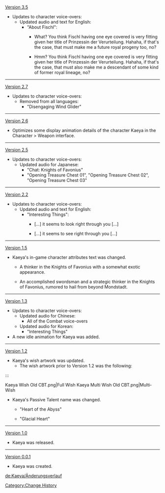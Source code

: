 [[Version 3.5]]
* Updates to character voice-overs:
** Updated audio and text for English:
*** "About Fischl":
**** {{Color|Old:}} What? You think Fischl having one eye covered is very fitting given her title of Prinzessin der Verurteilung. Hahaha, if that's the case, that must make me a future royal progeny too, no?
**** {{Color|New:}} Hmm? You think Fischl having one eye covered is very fitting given her title of Prinzessin der Verurteilung. Hahaha, if that's the case, that must also make me a descendant of some kind of former royal lineage, no?
----
[[Version 2.7]]
* Updates to character voice-overs:
** Removed from all languages:
*** "Disengaging Wind Glider"
----
[[Version 2.6]]
* Optimizes some display animation details of the character Kaeya in the Character > Weapon interface.
{{Preview
|size=130px
|file1=Weapon Menu Kaeya 1.0
|caption1=Old

|file2=Weapon Menu Kaeya
|caption2=New
}}
----
[[Version 2.5]]
* Updates to character voice-overs:
** Updated audio for Japanese:
*** "Chat: Knights of Favonius"
*** "Opening Treasure Chest 01", "Opening Treasure Chest 02", "Opening Treasure Chest 03"
----
[[Version 2.2]]
* Updates to character voice-overs:
** Updated audio and text for English:
*** "Interesting Things":
**** {{Color|Old:}} [...] it seems to look right through you [...]
**** {{Color|New:}} [...] it seems to see right through you [...]
----
[[Version 1.5]]
* Kaeya's in-game character attributes text was changed.
** {{Color|Old description:}} A thinker in the Knights of Favonius with a somewhat exotic appearance.
** {{Color|New description:}} An accomplished swordsman and a strategic thinker in the Knights of Favonius, rumored to hail from beyond Mondstadt.
----
[[Version 1.3]]
* Updates to character voice-overs:
** Updated audio for Chinese:
*** All of the Combat voice-overs
** Updated audio for Korean:
*** "Interesting Things"
* A new idle animation for Kaeya was added.
{{Preview
|size=180px
|file1=Idle Kaeya 1
}}
----
[[Version 1.2]]
* Kaeya's wish artwork was updated.
** The wish artwork prior to Version 1.2 was the following:
:::<gallery>
Kaeya Wish Old CBT.png|Full Wish
Kaeya Multi Wish Old CBT.png|Multi-Wish
</gallery>
* Kaeya's Passive Talent name was changed.
** {{Color|Old:}} "Heart of the Abyss"
** {{Color|New:}} "Glacial Heart"
----
[[Version 1.0]]
* Kaeya was released.
----
[[Version 0.0.1]]
* Kaeya was created.
<noinclude>
[[Category:Change History]]

[[de:Kaeya/Änderungsverlauf]]
</noinclude>
